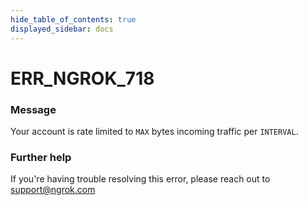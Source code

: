 ```yaml
---
hide_table_of_contents: true
displayed_sidebar: docs
---
```



# ERR_NGROK_718

### Message

Your account is rate limited to `MAX` bytes incoming traffic per `INTERVAL`.

<ErrorDetails error="err_ngrok_718" />

### Further help

If you're having trouble resolving this error, please reach out to [support@ngrok.com](mailto:support@ngrok.com?subject=Help%20with%20ERR_NGROK_718)
